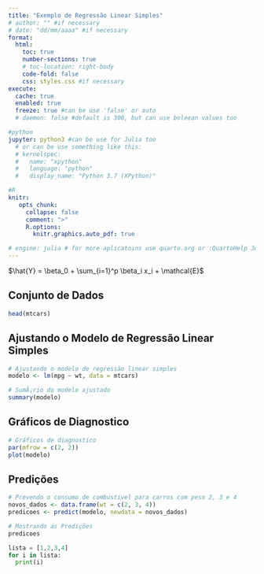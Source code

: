 ```yaml
---
title: "Exemplo de Regressão Linear Simples"
# author: "" #if necessary
# date: "dd/mm/aaaa" #if necessary
format:
  html:
    toc: true
    number-sections: true
    # toc-location: right-body
    code-fold: false
    css: styles.css #if necessary
execute:
  cache: true
  enabled: true
  freeze: true #can be use 'false' or auto
  # daemon: false #default is 300, but can use boleean values too 

#python
jupyter: python3 #can be use for Julia too
  # or can be use something like this:
  # kernelspec:
  #   name: "xpython"
  #   language: "python"
  #   display_name: "Python 3.7 (XPython)"

#R
knitr:
   opts_chunk:
     collapse: false
     comment: ">"
     R.options:
       knitr.graphics.auto_pdf: true

# engine: julia # for more aplicatoins use quarto.org or :QuartoHelp Julia
---
```

$\hat{Y} = \beta_0 + \sum_{i=1}^p \beta_i x_i + \mathcal{E}$

## Conjunto de Dados
```r
head(mtcars)
```
## Ajustando o Modelo de Regressão Linear Simples

```r
# Ajustando o modelo de regressão linear simples
modelo <- lm(mpg ~ wt, data = mtcars)

# SumÃ¡rio do modelo ajustado
summary(modelo)
```

## Gráficos de Diagnostico

```r
# Gráficos de diagnostico
par(mfrow = c(2, 2))
plot(modelo)
```
## Predições

```r
# Prevendo o consumo de combustivel para carros com peso 2, 3 e 4
novos_dados <- data.frame(wt = c(2, 3, 4))
predicoes <- predict(modelo, newdata = novos_dados)

# Mostrando as Predições
predicoes
```


```python
lista = [1,2,3,4]
for i in lista:
  print(i)
```




